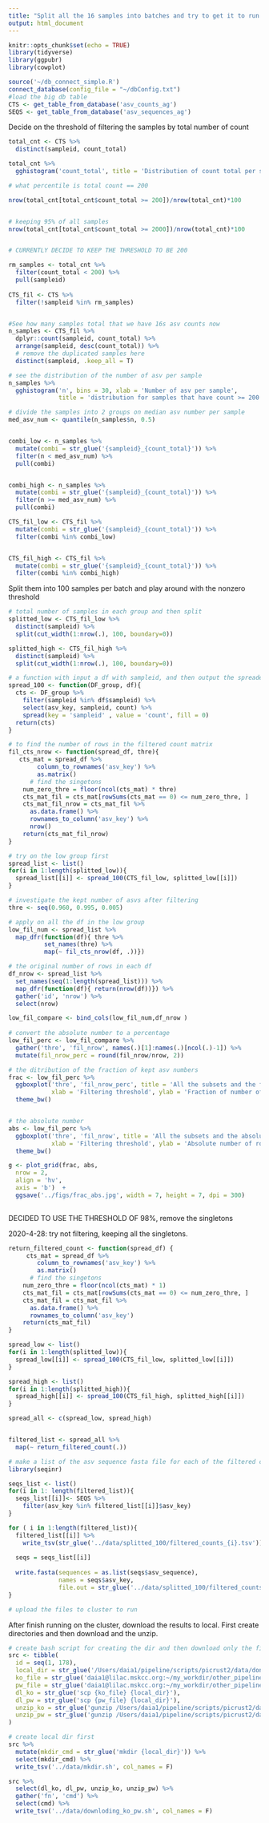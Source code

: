 ```yaml
---
title: "Split all the 16 samples into batches and try to get it to run on the cluster"
output: html_document
---
```


```r
knitr::opts_chunk$set(echo = TRUE)
library(tidyverse)
library(ggpubr)
library(cowplot)
```

```r
source('~/db_connect_simple.R')
connect_database(config_file = "~/dbConfig.txt")
#load the big db table
CTS <- get_table_from_database('asv_counts_ag')
SEQS <- get_table_from_database('asv_sequences_ag')
```
 


Decide on the threshold of filtering the samples by total number of count

```r
total_cnt <- CTS %>% 
  distinct(sampleid, count_total)

total_cnt %>% 
  gghistogram('count_total', title = 'Distribution of count total per sample')

# what percentile is total count == 200

nrow(total_cnt[total_cnt$count_total >= 200])/nrow(total_cnt)*100


# keeping 95% of all samples
nrow(total_cnt[total_cnt$count_total >= 2000])/nrow(total_cnt)*100


# CURRENTLY DECIDE TO KEEP THE THRESHOLD TO BE 200
```

```r
rm_samples <- total_cnt %>% 
  filter(count_total < 200) %>% 
  pull(sampleid) 
  
CTS_fil <- CTS %>% 
  filter(!sampleid %in% rm_samples)


#See how many samples total that we have 16s asv counts now
n_samples <- CTS_fil %>% 
  dplyr::count(sampleid, count_total) %>% 
  arrange(sampleid, desc(count_total)) %>% 
  # remove the duplicated samples here
  distinct(sampleid, .keep_all = T)
```

```r
# see the distribution of the number of asv per sample
n_samples %>% 
  gghistogram('n', bins = 30, xlab = 'Number of asv per sample',
              title = 'distribution for samples that have count >= 200')

# divide the samples into 2 groups on median asv number per sample
med_asv_num <- quantile(n_samples$n, 0.5)


combi_low <- n_samples %>% 
  mutate(combi = str_glue('{sampleid}_{count_total}')) %>% 
  filter(n < med_asv_num) %>% 
  pull(combi)


combi_high <- n_samples %>% 
  mutate(combi = str_glue('{sampleid}_{count_total}')) %>% 
  filter(n >= med_asv_num) %>% 
  pull(combi)

CTS_fil_low <- CTS_fil %>% 
  mutate(combi = str_glue('{sampleid}_{count_total}')) %>% 
  filter(combi %in% combi_low)


CTS_fil_high <- CTS_fil %>% 
  mutate(combi = str_glue('{sampleid}_{count_total}')) %>% 
  filter(combi %in% combi_high)
```
 
Split them into 100 samples per batch and play around with the nonzero threshold

```r
# total number of samples in each group and then split
splitted_low <- CTS_fil_low %>% 
  distinct(sampleid) %>% 
  split(cut_width(1:nrow(.), 100, boundary=0))

splitted_high <- CTS_fil_high %>% 
  distinct(sampleid) %>% 
  split(cut_width(1:nrow(.), 100, boundary=0))

# a function with input a df with sampleid, and then output the spreaded counts matrix
spread_100 <- function(DF_group, df){
  cts <- DF_group %>% 
    filter(sampleid %in% df$sampleid) %>% 
    select(asv_key, sampleid, count) %>% 
    spread(key = 'sampleid' , value = 'count', fill = 0)
  return(cts)
}

# to find the number of rows in the filtered count matrix
fil_cts_nrow <- function(spread_df, thre){
   cts_mat = spread_df %>% 
        column_to_rownames('asv_key') %>% 
        as.matrix()
      # find the singetons
    num_zero_thre = floor(ncol(cts_mat) * thre)
    cts_mat_fil = cts_mat[rowSums(cts_mat == 0) <= num_zero_thre, ]
    cts_mat_fil_nrow = cts_mat_fil %>% 
      as.data.frame() %>% 
      rownames_to_column('asv_key') %>% 
      nrow()
    return(cts_mat_fil_nrow)
}
```


```r
# try on the low group first
spread_list <- list()
for(i in 1:length(splitted_low)){
  spread_list[[i]] <- spread_100(CTS_fil_low, splitted_low[[i]])
}
```

```r
# investigate the kept number of asvs after filtering
thre <- seq(0.960, 0.995, 0.005)

# apply on all the df in the low group
low_fil_num <- spread_list %>% 
  map_dfr(function(df){ thre %>% 
          set_names(thre) %>% 
          map(~ fil_cts_nrow(df, .))})

# the original number of rows in each df
df_nrow <- spread_list %>% 
  set_names(seq(1:length(spread_list))) %>% 
  map_dfr(function(df){ return(nrow(df))}) %>% 
  gather('id', 'nrow') %>% 
  select(nrow)

low_fil_compare <- bind_cols(low_fil_num,df_nrow )
  
# convert the absolute number to a percentage
low_fil_perc <- low_fil_compare %>% 
  gather('thre', 'fil_nrow', names(.)[1]:names(.)[ncol(.)-1]) %>% 
  mutate(fil_nrow_perc = round(fil_nrow/nrow, 2))
```

```r
# the ditribution of the fraction of kept asv numbers
frac <- low_fil_perc %>% 
  ggboxplot('thre', 'fil_nrow_perc', title = 'All the subsets and the fraction',
            xlab = 'Filtering threshold', ylab = 'Fraction of number of rows left after filtering', add = 'jitter') +
  theme_bw()


# the absolute number
abs <- low_fil_perc %>% 
  ggboxplot('thre', 'fil_nrow', title = 'All the subsets and the absolute number',
            xlab = 'Filtering threshold', ylab = 'Absolute number of rows left after filtering', add = 'jitter') +
  theme_bw()

g <- plot_grid(frac, abs,
  nrow = 2,
  align = 'hv',
  axis = 'b')  +
  ggsave('../figs/frac_abs.jpg', width = 7, height = 7, dpi = 300)
 
```

DECIDED TO USE THE THRESHOLD OF 98%, remove the singletons

2020-4-28: try not filtering, keeping all the singletons.

```r
return_filtered_count <- function(spread_df) {
     cts_mat = spread_df %>% 
        column_to_rownames('asv_key') %>% 
        as.matrix()
      # find the singetons
    num_zero_thre = floor(ncol(cts_mat) * 1)
    cts_mat_fil = cts_mat[rowSums(cts_mat == 0) <= num_zero_thre, ]
    cts_mat_fil = cts_mat_fil %>% 
      as.data.frame() %>% 
      rownames_to_column('asv_key') 
    return(cts_mat_fil)
}

spread_low <- list()
for(i in 1:length(splitted_low)){
  spread_low[[i]] <- spread_100(CTS_fil_low, splitted_low[[i]])
}

spread_high <- list()
for(i in 1:length(splitted_high)){
  spread_high[[i]] <- spread_100(CTS_fil_high, splitted_high[[i]])
}

spread_all <- c(spread_low, spread_high)


filtered_list <- spread_all %>% 
  map(~ return_filtered_count(.))
```

```r
# make a list of the asv sequence fasta file for each of the filtered count matrix
library(seqinr)

seqs_list <- list()
for(i in 1: length(filtered_list)){
  seqs_list[[i]]<- SEQS %>% 
    filter(asv_key %in% filtered_list[[i]]$asv_key)
}
```


```r
for ( i in 1:length(filtered_list)){
  filtered_list[[i]] %>% 
    write_tsv(str_glue('../data/splitted_100/filtered_counts_{i}.tsv'))
  
  seqs = seqs_list[[i]]
  
  write.fasta(sequences = as.list(seqs$asv_sequence), 
              names = seqs$asv_key,
              file.out = str_glue('../data/splitted_100/filtered_counts_asv_sequence_{i}.tsv'))
}

# upload the files to cluster to run
```


############################################################################################################


After finish running on the cluster, download the results to local. First create directories and then download and the unzip.

```r
# create bash script for creating the dir and then download only the file into the corresponding dir
src <- tibble(
  id = seq(1, 178),
  local_dir = str_glue('/Users/daia1/pipeline/scripts/picrust2/data/done_results/subset_{id}'),
  ko_file = str_glue('daia1@lilac.mskcc.org:~/my_workdir/other_pipeline/picrust2/output/picrust2_out_{id}/KO_metagenome_out/pred_metagenome_unstrat.tsv.gz'),
  pw_file = str_glue('daia1@lilac.mskcc.org:~/my_workdir/other_pipeline/picrust2/output/picrust2_out_{id}/pathways_out/path_abun_unstrat.tsv.gz'),
  dl_ko = str_glue('scp {ko_file} {local_dir}'),
  dl_pw = str_glue('scp {pw_file} {local_dir}'),
  unzip_ko = str_glue('gunzip /Users/daia1/pipeline/scripts/picrust2/data/done_results/subset_{id}/pred_metagenome_unstrat.tsv.gz'),
  unzip_pw = str_glue('gunzip /Users/daia1/pipeline/scripts/picrust2/data/done_results/subset_{id}/path_abun_unstrat.tsv.gz')
)

# create local dir first
src %>% 
  mutate(mkdir_cmd = str_glue('mkdir {local_dir}')) %>% 
  select(mkdir_cmd) %>% 
  write_tsv('../data/mkdir.sh', col_names = F)

src %>% 
  select(dl_ko, dl_pw, unzip_ko, unzip_pw) %>% 
  gather('fn', 'cmd') %>% 
  select(cmd) %>% 
  write_tsv('../data/downloding_ko_pw.sh', col_names = F)
```


